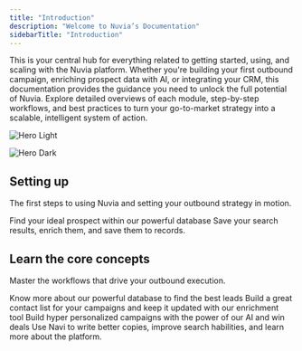 ```yaml
---
title: "Introduction"
description: "Welcome to Nuvia’s Documentation"
sidebarTitle: "Introduction"
---
```


This is your central hub for everything related to getting started, using, and scaling with the Nuvia platform. Whether you're building your first outbound campaign, enriching prospect data with AI, or integrating your CRM, this documentation provides the guidance you need to unlock the full potential of Nuvia. Explore detailed overviews of each module, step-by-step workflows, and best practices to turn your go-to-market strategy into a scalable, intelligent system of action.

<img
  className="block dark:hidden"
  src="/images/hero-nuvia-light-min.png"
  alt="Hero Light"
  title={true}
/>

<img
  className="hidden dark:block"
  src="/images/hero-nuvia-dark-min.png"
  alt="Hero Dark"
/>

## Setting up

The first steps to using Nuvia and setting your outbound strategy in motion.

<CardGroup cols={2}>
  <Card title="Start with a search" icon="magnifying-glass" href="https://nuvia.mintlify.app/essentials/data-intelligence/search">
    Find your ideal prospect within our powerful database
  </Card>
  <Card title="Save to records" icon="record-vinyl" href="https://nuvia.mintlify.app/essentials/crm/records">
    Save your search results, enrich them, and save them to records.
  </Card>
</CardGroup>

## Learn the core concepts

Master the workflows that drive your outbound execution.

<CardGroup cols={2}>
  <Card title="Search" icon="magnifying-glass" href="https://nuvia.mintlify.app/essentials/data-intelligence/search">
    Know more about our powerful database to find the best leads
  </Card>
  <Card title="Lists" icon="list" href="https://nuvia.mintlify.app/essentials/data-intelligence/lists">
    Build a great contact list for your campaigns and keep it updated with our enrichment tool
  </Card>
  <Card title="Campaigns" icon="megaphone" href="https://nuvia.mintlify.app/essentials/outbound/campaigns">
    Build hyper personalized campaigns with the power of our AI and win deals
  </Card>
  <Card title="Navi" icon="message-dots" href="https://nuvia.mintlify.app/essentials/navi">
    Use Navi to write better copies, improve search habilities, and learn more about the platform.
  </Card>
</CardGroup>